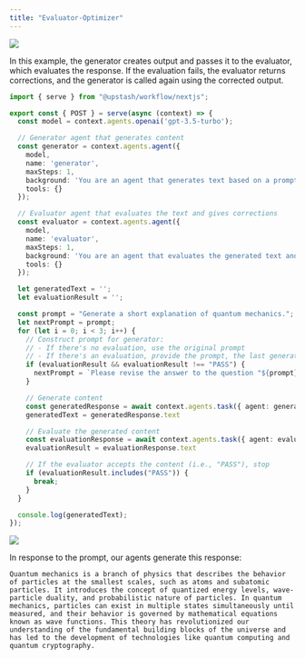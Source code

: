```yaml
---
title: "Evaluator-Optimizer"
---
```


<img src="/img/workflow/agents/evaluator-diagram.png" />

In this example, the generator creates output and passes it to the evaluator, which evaluates the response. If the evaluation fails, the evaluator returns corrections, and the generator is called again using the corrected output.

```ts
import { serve } from "@upstash/workflow/nextjs";

export const { POST } = serve(async (context) => {
  const model = context.agents.openai('gpt-3.5-turbo');

  // Generator agent that generates content
  const generator = context.agents.agent({
    model,
    name: 'generator',
    maxSteps: 1,
    background: 'You are an agent that generates text based on a prompt.',
    tools: {}
  });

  // Evaluator agent that evaluates the text and gives corrections
  const evaluator = context.agents.agent({
    model,
    name: 'evaluator',
    maxSteps: 1,
    background: 'You are an agent that evaluates the generated text and provides corrections if needed.',
    tools: {}
  });

  let generatedText = '';
  let evaluationResult = '';

  const prompt = "Generate a short explanation of quantum mechanics.";
  let nextPrompt = prompt;
  for (let i = 0; i < 3; i++) {
    // Construct prompt for generator: 
    // - If there's no evaluation, use the original prompt
    // - If there's an evaluation, provide the prompt, the last generated text, and the evaluator's feedback
    if (evaluationResult && evaluationResult !== "PASS") {
      nextPrompt = `Please revise the answer to the question "${prompt}". Previous answer was: "${generatedText}", which received this feedback: "${evaluationResult}".`;
    }

    // Generate content
    const generatedResponse = await context.agents.task({ agent: generator, prompt: nextPrompt }).run();
    generatedText = generatedResponse.text

    // Evaluate the generated content
    const evaluationResponse = await context.agents.task({ agent: evaluator, prompt: `Evaluate and provide feedback for the following text: ${generatedText}` }).run();
    evaluationResult = evaluationResponse.text

    // If the evaluator accepts the content (i.e., "PASS"), stop
    if (evaluationResult.includes("PASS")) {
      break;
    }
  }

  console.log(generatedText);
});
```

<img src="/img/workflow/agents/logs/logs-evaluator.png" />

In response to the prompt, our agents generate this response:

```
Quantum mechanics is a branch of physics that describes the behavior of particles at the smallest scales, such as atoms and subatomic particles. It introduces the concept of quantized energy levels, wave-particle duality, and probabilistic nature of particles. In quantum mechanics, particles can exist in multiple states simultaneously until measured, and their behavior is governed by mathematical equations known as wave functions. This theory has revolutionized our understanding of the fundamental building blocks of the universe and has led to the development of technologies like quantum computing and quantum cryptography.
```
